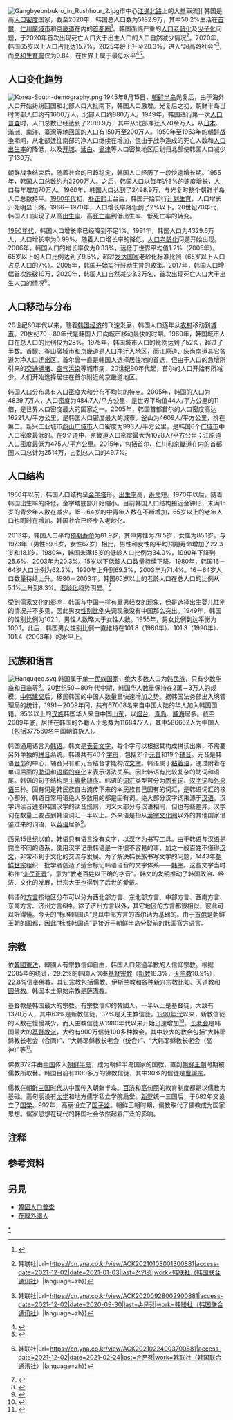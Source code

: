 [[File:Gangbyeonbukro_in_Rushhour_2.jpg|thumb]]市中心[[江邊北路|江邊北路]]上的大量車流]]
韩国是高[[人口密度|人口密度]]国家，截至2020年，韩国总人口数为5182.9万，其中50.2%生活在[[首爾|首爾]]、[[仁川廣域市|仁川廣域市]]和[[京畿道|京畿道]]在内的[[首都圈_(韓國)|首都圈]]<ref>{{Cite web|title=韩国首都圈人口超过2600万人……占总人口的50.2%|url=http://china.hani.co.kr/arti/politics/10047.html|access-date=2021-12-02|last=한겨레|work=china.hani.co.kr}}</ref>。韩国面临严重的[[人口老龄化|人口老龄化]]及[[少子化|少子化]]问题，于2020年首次出现死亡人口大于出生人口的人口自然减少情况<ref>{{Cite web|title=统计：韩国人口2020年首次出现自然减少 {{!}} 韩联社|url=https://cn.yna.co.kr/view/ACK20210103001300881|access-date=2021-12-02|date=2021-01-03|last=전인경|work=韩联社（韩国联合通讯社）|language=zh}}</ref>。2020年，韩国65岁以上人口占比达15.7%，2025年将上升至20.3%，进入“超高龄社会”<ref>{{Cite web|title=统计：2020年韩国老龄人口占比近16% {{!}} 韩联社|url=https://cn.yna.co.kr/view/ACK20200928002900881|access-date=2021-12-02|date=2020-09-30|last=손문정|work=韩联社（韩国联合通讯社）|language=zh}}</ref>，而[[总和生育率|总和生育率]]仅为0.84，在世界上属于最低水平<ref>{{Cite web|title=韩国2020年生育率0.84，再创历史新低|url=http://china.hani.co.kr/arti/politics/9392.html|access-date=2021-12-02|last=한겨레|work=china.hani.co.kr}}</ref><ref>{{Cite web|title=韩国的人口出生率降至全球最低水平|url=https://www.kedglobal.com/newsView/ked202102250004?lang=ch|access-date=2021-12-02|last=《韩国经济新闻》国际版|work=《韩国经济新闻》国际版|language=zh}}</ref>。

==人口变化趋势==
[[File:Korea-South-demography.png|thumb]]
{{Historical populations
|title       = 歷回韓國人口普查
|type        = 
|align       = right
|width       = 15em
|footnote    = 
|source      = <ref>{{cite book |author=統計廳編 |title=人口住宅總調査集計全數結果  |year=2011 |publisher=大韓民國統計廳 |location=首爾 |isbn= }}</ref> <ref>{{Cite web|url=https://koreajoongangdaily.joins.com/2021/01/03/national/socialAffairs/population-decline-korea-aging-society/20210103165800619.html|title=Archived copy|access-date=2021-01-03|archive-date=2021-01-03|archive-url=https://web.archive.org/web/20210103232912/https://koreajoongangdaily.joins.com/2021/01/03/national/socialAffairs/population-decline-korea-aging-society/20210103165800619.html|url-status=live}}</ref>{{r|census}}
|1949 |20188641
|1960 |24989241
|1970 |31435252
|1980 |37436315
|1990 |43410899
|[[2000年大韓民國人口住宅總調査|2000]] |46136101
|2010 |48580293
|2015 |51069000
|2020 |51829023
}}
1945年8月15日，[[朝鲜半岛|朝鲜半岛]]光复后，由于海外人口开始纷纷回国和北部人口大批南下，韩国人口激增。光复后之初，朝鲜半岛当时南部人口约有1600万人，北部人口约880万人。1949年，韩国进行第一次[[人口普查|人口普查]]时，人口总数已经达到了2018.9万，其中从北部净迁入70余万人，从[[日本|日本]]、[[滿洲|滿洲]]、[[南洋|南洋]]、[[臺灣|臺灣]]等地回国的人口有150万至200万人。1950年至1953年的[[朝鲜战争|朝鲜战争]]期间，从北部迁往南部的净人口继续在增加，但由于战争造成的死亡人数和[[人口出生率|人口出生率]]的降低，以及[[开城|开城]]、[[延白|延白]]、[[甕津郡_(黃海南道)|瓮津]]等人口密集地区后划归北部使韩国人口减少了130万。{{r|韩国|韩文化|地理|page1=15|page2=18|page3=237}}

朝鲜战争结束后，随着社会的日趋稳定，韩国人口经历了一段快速增长期。1955年，韩国人口总数约为2200万人。之后，韩国人口以每年近3%的速度增长，人口每年增加70万人。1960年，韩国人口达到了2498.9万，与光复时整个朝鲜半岛人口总数持平。[[1960年代|1960年代]]初，[[朴正熙|朴正熙]]上台后，韩国开始实行[[计划生育|计划生育]]{{efn|韩国的计划生育政策没有中国大陸“一对夫妻只生一个孩子”的强制要求{{r|pop}}。}}，人口增长开始明显下降。1966－1970年，人口增长率降低到了2%以下。20世纪70年代，韩国人口实现了从高[[出生率|出生率]]、高[[死亡率|死亡率]]到低出生率、低死亡率的转变。{{r|韩国|韩文化|地理|page1=15|page2=18|page3=237}}

[[1990年代|1990年代]]，韩国人口增长率已经降到不足1%。1991年，韩国人口为4329.6万人，人口增长率为0.99%。随着人口增长率的降低，[[人口老龄化|人口老龄化]]问题开始出现。2006年，韩国人口的增长率仅为0.33%，远低于世界平均值1.2%（2005年）。65岁以上的人口比例达到了9.5%，超过[[发达国家|发达国家]]老龄化标准比例（65岁以上人口占总人口的7%）{{r|韩国|韩文化|地理|page1=15|page2=19|page3=237}}。2005年，韩国开始实行鼓励生育的政策{{r|pop}}。2017年，韩国人口增幅首次跌破10万，2020年，韩国人口自然减少3.3万名，首次出现死亡人口大于出生人口的情况<ref>{{Cite web|title=统计：韩国人口2020年首次自然减少3.3万 {{!}} 韩联社|url=https://cn.yna.co.kr/view/ACK20210224003700881|access-date=2021-12-02|date=2021-02-24|last=손문정|work=韩联社（韩国联合通讯社）|language=zh}}</ref>。

==人口移动与分布==
20世纪60年代以来，随着[[韩国经济|韩国经济]]的飞速发展，韩国人口逐年从[[农村|农村]]移动到[[城市|城市]]。20世纪70－80年代是韩国人口向城市移动最快的时期。1960年，韩国城市人口在总人口的比例仅为28%。1975年，韩国城市人口的比例达到了52%，超过了半数。[[首爾|首爾]]、[[釜山廣域市|釜山廣域市]]和[[京畿道|京畿道]]是人口净迁入地区，而[[江原道_(韓國)|江原道]]、[[庆尚南道|庆尚南道]]其它各道为净人口迁出区。首尔曾一直是韩国人选择居住地的首选，但由于人口的急增所引来的[[交通堵塞|交通拥堵]]、[[空气污染|空气污染]]等城市病，20世纪90年代起，首尔的人口开始有所减少。人们开始选择居住在首尔附近的京畿道地区。{{r|韩国|韩文化|page1=16|page2=19-20}}

韩国人口分布具有[[人口密度|人口密度]]大和分布不均匀的特点。2005年，韩国的人口为4829.7万人，人口密度为484.7人/平方公里，是世界平均值44人/平方公里的11倍，是世界人口密度最大的国家之一。2005年，韩国首都首尔的人口密度高达16221人/平方公里，是韩国人口密度最大的城市。釜山为4609人/平方公里，排在第二。新兴工业城市[[蔚山广域市|蔚山广域市]]人口密度为993人/平方公里，是韩国6个[[廣域市_(韓國)|广域市]]中人口密度最低的。在9个道中，京畿道人口密度最大为1028人/平方公里；江原道人口密度最低为475人/平方公里{{r|韩国|韩文化|page1=17-18|page2=19-20}}。2015年，包括首尔、仁川和京畿道在内的首都圈人口总计为2514万，占到总人口的49.7%{{r|census}}。

==人口结构==
1960年以前，韩国人口结构呈[[人口金字塔|金字塔]]形，[[出生率|出生率]]高，[[寿命|寿命]]短。1970年以后，随着韩国出生率的降低，金字塔底部开始缩小。目前韩国人口结构接近金钟形，未满15岁的青少年人数在减少，15－64岁的中青年人数在不断增加，65岁以上的老年人口也同时在增加。韩国社会已经步入老龄化。{{r|文化|page=242}}

2013年，韩国人口平均[[预期寿命|预期寿命]]为81.9岁，其中男性为78.5岁，女性为85.1岁。与1973年（男性59.6岁，女性67岁）相比，男性和女性的平均预期寿命增加了22.3岁和18.1岁。1980年，韩国未满15岁的低龄人口比例为34.0%，1990年下降到25.6%，2003年为20.3%。15岁以下低龄人口数量持续下降。1980年，韩国16－64岁人口比例为62.2%，1990年上升到69.3%，2003年为71.4%。16－64岁人口数量持续上升。1980－2003年，韩国65岁以上的老龄人口在总人口的比例从5.1%上升到8.3%。[[老龄化|老龄化]]趋势明显。{{r|地理|page=238}}<ref>{{cite web |url=http://www.chinadaily.com.cn/interface/toutiao/1138561/2014-12-5/cd_19018686.html |title=韩国人平均预期寿命近82岁 男女差距缩至历史最小 |publisher=中国日报 |date=2014-12-03 |deadurl=yes |archiveurl= https://web.archive.org/web/20170709092548/http://www.chinadaily.com.cn/interface/toutiao/1138561/2014-12-5/cd_19018686.html |archivedate=2017-07-09 }}</ref>

受到[[儒家文化|儒家文化]]的影响，韩国与[[中国|中国]]一样有[[重男轻女|重男轻女]]的现象，但是选择出生[[婴儿|婴儿]][[性别|性别]]的情况并不多见，因此男女[[性别比例|性别比例]]失调现象没有中国那么突出。1949年，韩国的性别比例为102.1{{efn|性别比例一般以100名女性对应的男性数目表示{{r|韩国|地理|page1=18|page2=238}}。}}，男性人数略大于女性人数。1955年，男女比例到达平衡为100.1。此后，韩国男女性别比例一直维持在101.8（1980年）、101.3（1990年）、101.4（2003年）的水平上。{{r|韩国|地理|page1=18|page2=238}}
{{gallery
|File:South Korea 1955 09 01.png|1955年的韩国人口金字塔
|File:South_Korea_1970_10_01.png|1970年的韩国人口金字塔
|File:South_Korea_1985_11_01.png|1985年的韩国人口金字塔
|File:South_Korea_1995_11_01.png|1995年的韩国人口金字塔
|File:South Korea 2005 11 01.png|2005年的韩国人口金字塔
|File:Population pyramid of South Korea 2015.png|2015年的韩国人口金字塔
}}

==民族和语言==
{{main|韩语}}
[[File:Hangugeo.svg|thumb]]
韩国属于[[单一民族国家|单一民族国家]]，绝大多数人口为[[韩民族|韩民族]]，只有少数[[朝鲜半岛华人|华裔]]和[[日裔韩国人|日裔]]等{{r|hq}}<ref>{{cite web |url=http://www.mofa.go.jp/mofaj/area/korea/data.html |title=大韓民国 |publisher=外務省 |accessdate=2015-08-10 |language=ja |deadurl=yes |archiveurl= https://web.archive.org/web/20170709092851/http://www.mofa.go.jp/mofaj/area/korea/data.html |archivedate=2017-07-09 }}</ref>。20世纪50－80年代中期，韩国华人数量保持在2萬－3万人的规模。[[1992年中韩建交|中韩建交]]后，移民韩国的中国人数量呈快速增加之势。据韩国法务部出入境管理局的统计，1991－2009年间，共有67008名来自中国大陆的华人加入韩国国籍。95%以上的[[汉族|汉族]]韩国华人来自中国[[山东|山东]]，以[[烟台|烟台]]、[[青岛|青岛]]、[[威海|威海]]居多。截至2009年底，居住在韩国的外籍人士总数为1168477人，其中586662人为中国人（包括377560名中国朝鲜族人）{{r|hq}}。

韩国通用语言为[[韩语|韩语]]。韩文是[[表音文字|表音文字]]，每个字可以根据其构成拼读出来，不需要另外单独的[[拼音|拼音]]系统。韩语共有40个[[字母|字母]]，包括21个[[元音|元音]]和19个[[辅音|辅音]]。元音是韩语[[音节|音节]]的中心，辅音只有和元音结合才能构成[[文字|文字]]{{r|韩文化|beiyu|page=180-181}}。韩语属于[[粘着语|粘着语]]，通过附着在单词后面的[[助词|助词]]和[[格_(语法)|语尾的变化]]来表示语法关系。因此韩语有比较复杂的助词和语尾。韩语的句子结构是[[主賓動語序|主賓動語序]]{{r|韩国|beiyu|page=20}}。韩语的[[词汇|词汇]]类型可分为[[固有词|固有词]]、[[汉字词|汉字词]]和[[外来语|外来语]]三种。固有词是韩民族自古流传下来的本民族自己固有的词汇，是韩语词汇的核心部分。韩语日常用语绝大多数用的都是固有词。绝大部分汉字词来源于[[汉语|汉语]]。汉字词读音遵照韩国汉字的读音规则，词义大部分与汉语相同，但也有些差异。汉字词在数量上要占到韩语词汇一半以上。外来语是指从[[漢字文化圈|漢字文化圈]]以外的其他国家借鉴过来的词语，以[[英语|英语]]居多{{r|韩文化|page=182}}<ref> {{cite web |title =韩国语词汇来源初探 |url = http://www.jlrtvu.jl.cn/xb/file.asp?fileid=20111040013  |publisher = 吉林广播电视大学 |accessdate = 2014-10-31  |deadurl=yes |archiveurl= https://web.archive.org/web/20170709090151/http://www.jlrtvu.jl.cn/xb/file.asp?fileid=20111040013|archivedate=2017-07-09 }}</ref>。

西元15世纪以前，韩语只有语言没有文字，以[[朝鮮漢字|汉字]]为书写工具。由于韩语与汉语是完全不同的语系，使用汉字记录韩语是一件很不容易的事，加之一般百姓不懂得[[文言文|汉文]]，非常不利于文化的交流与发展。为了解决韩民族书写文字的问题，1443年[[朝鮮世宗|朝鮮世宗]]组织一批学者创造了适合标记韩语语音的文字体系——[[諺文|韩字]]。这些文字当时称作“[[训民正音|训民正音]]”，意为“教老百姓以正确的字音”。韩文的发明推动了韩国政治、经济、文化的发展，世宗大王也得到了后世的爱戴。{{r|韩国|page=19}}

韩语的[[方言|方言]]按地区分布可以分为西北部方言、东北部方言、中部方言、西南方言、东南方言、济州方言6种。除了济州方言以外，其它地区的方言都很相似，彼此可以听得懂。今天的“标准韩国语”是以中部方言的首尔话为基础的。由于[[首尔|首尔]]是朝鲜王朝的国都，因此“标准韩国语”更接近于朝鲜半岛分裂前的韩国官方语言。{{r|韩国|page=20}}

==宗教==
{{bar box
|title=大韓民國宗教
|left1=宗教
|right1=百分比
|float=right
|width=230px
|bars=
{{bar percent|無宗教信仰|SlateGray|46.5}}
{{bar percent|[[佛教|佛教]]|Orange|22.8}}
{{bar percent|[[新教|新教]]|DodgerBlue|18.3}}
{{bar percent|[[天主教會|天主教]]|DarkOrchid|10.9}}
{{bar percent|其他|DarkKhaki|1.7}}
}}
依[[韓國憲法|韓國憲法]]，韓國人有宗教信仰自由，韩国人口超過半數的人信仰宗教。根据2005年的统计，29.2%的韩国人信奉[[基督宗教|基督宗教]]（[[新教|新教]]18.3%，[[天主教|天主教]]10.9%），22.8%信奉[[佛教|佛教]]。其它宗教包括[[儒教_(宗教)|儒教]]、[[韓國伊斯蘭教|伊斯兰教]]和各种[[新兴宗教|新兴宗教]]比如{{Link-en|甑山道|Jeung San Do}}、[[天道教|天道教]]和[[圆佛教|圆佛教]]。韩国本土原始宗教是[[朝鮮巫教|萨满教]]。{{r|韩国|韩文化|page1=30-41|page2=244-251}}

基督教是韩国最大的宗教。有宗教信仰的韓國人，一半以上是基督徒，大致有1370万人，其中63%是新教信徒，37%是天主教信徒{{r|韩国|韩文化|page1=30|page2=245}}。[[1990年代|1990年代]]以来，新教信徒的人数在慢慢减少，而天主教信徒从1980年代以来开始迅速增加<ref>{{cite journal |url= http://koreamosaic.net/articles/syncretism.pdf |title= Christianity, Shamanism, and Modernization in South Korea |last= Kim |first= Andrew Eungi |publisher= Association for Religion and Intellectual Life |date= Spring–Summer 2000 |accessdate= 2013-06-08 |language= en |journal= ''CrossCurrents'' |location= New York |deadurl= yes |archiveurl= https://web.archive.org/web/20140110190338/http://koreamosaic.net/articles/syncretism.pdf |archivedate= 2014-01-10 }}</ref>。[[长老会|长老会]]是韩国最大的[[基督教派|基督教派]]，大约有900万信徒100多种教会，其中较大的教会包括“大韩耶稣教长老会（合同）”、“大韩耶稣教长老会（统合）”、“大韩耶稣教长老会（高神）”等<ref> {{cite web| title =Touched by Devotion in South Korea | url =http://www.crcna.org/news-and-views/touched-devotion-south-korea | publisher =Christian Reformed Church |language=en | accessdate = 2014-10-13 |deadurl=yes |archiveurl= https://web.archive.org/web/20170709093000/https://www.crcna.org/news-and-views/touched-devotion-south-korea|archivedate=2017-07-09  }}</ref>。

佛教372年由[[中国|中国]]传入[[朝鲜半岛|朝鲜半岛]]，成为朝鲜半岛国家的国教，直到[[朝鲜王朝|朝鲜王朝]]时期被儒教所取替。韩国目前有1100多万的佛教信徒，其中90%的信徒是[[曹溪宗|曹溪宗]]。{{r|概况|韩文化|page1=152-153|page2=245-246}}

儒教在[[朝鲜三国时代|朝鲜三国时代]]从中國传入朝鲜半岛。[[百济|百济]]和[[高句丽|高句丽]]的教育制度都是以儒教为基础。高句丽设有[[太学|太学]]和地方儒学私立学院扃堂。[[新罗|新罗]]统一三国后，于682年又设立了[[国学_(学府)|国学]]。992年，高丽设立了[[国子监|国子监]]。朝鲜王朝时期，儒教取代了佛教成为国家思想。儒家思想在现代的韩国社会依然起着广泛的影响。{{r|概况|韩文化|韩文化|page1=153-154|page2=248-249|page3=146}}

==注释==
{{notelist|iger=}}

==参考资料==
{{Reflist|2|refs=
<ref name="韩国">{{cite book | language = | author = 董向荣 | coauthors =  | title=《韩国》| date =2009年5月 | location =北京 | publisher =社会科学文献出版社 | id = | ISBN = 9787509707326 | ref = }}</ref>
<ref name="概况">{{cite book | language = | editor = 林从刚主编 | coauthors =  | title =《韩国概况》 | url = | date =2008年6月 | location =大连 | publisher = 大连理工大学出版社 | id = | ISBN = 9787561129548 | ref =}}</ref>
<ref name="韩文化">{{cite book | language = | author = 田景等 | coauthors =  | title =《韩国文化论》 | date = 2010年5月 | location = 广州 | publisher = 中山大学出版社 | id = | ISBN = 9787306036575 | ref = }}</ref>
<ref name="地理">{{cite book | language = | author = 刘吉文编著 | coauthors =  | title =《韩国的地理和旅游》 | url = | date = 2009年6月 | location =北京 | publisher = 北京大学出版社 | id = | ISBN = 9787301144855 | ref = }}</ref>
<ref name="文化">{{cite book |author=（韩）林敬淳著 |coauthors=尹敬爱 王妍译|title=《韩国文化的理解》 |year=2012年1月|publisher=大连出版社 |location=大连 |isbn=978-7-5505-0190-4 }}</ref>
<ref name=pop>{{cite journal |title=韩国计划生育政策演变及对我国的启示 |author=郭熙保 | coauthors =袁蓓 |journal=《光明日报》|date=2015-04-29}}</ref>
<ref name=cia> {{cite web | title = The World Factbook| url =https://www.cia.gov/library/publications/the-world-factbook/geos/ks.html | publisher = CIA  | accessdate = 2015-08-09 }}</ref> 
<ref name=beiyu> {{cite web| title =韩国语简介| url =http://www.eblcu.cn/demo/zhanyu/course/c000.html| publisher =北京语言大学网络教育学院| accessdate =2014-10-31| deadurl =yes| archiveurl =https://web.archive.org/web/20170709090125/http://www.eblcu.cn/demo/zhanyu/course/c000.html| archivedate =2017-07-09}}</ref> 
<ref name=hq>{{cite web |url=http://www.chinaqw.com/hqhr/2014/04-21/1149.shtml |title=韩国华侨华人概况 |publisher= 中国侨网|date=2014-04-21 |deadurl=yes |archiveurl= https://web.archive.org/web/20170709092643/http://www.chinaqw.com/hqhr/2014/04-21/1149.shtml|archivedate=2017-07-09 }}</ref>
<ref name=census>{{cite web |url=http://kostat.go.kr/portal/eng/pressReleases/8/1/index.board |title=Complete Enumeration Results of the 2015 Population and Housing Census |publisher=韩国统计厅 |accessdate=2017-02-23 |language=en}}</ref>
<ref name=prov>{{cite web |url=http://kostat.go.kr/portal/eng/pressReleases/8/1/index.board |title=Population Projections for Provinces: 2010~2040 |publisher=韩国统计厅 |accessdate=2017-02-23 |language=en}}</ref>
}}

==另見==
{{Portal|大韩民国}}
* [[韓國人口普查|韓國人口普查]]
* [[在韓外國人|在韓外國人]]

{{韩国主题}}
{{亚洲题目|人口}}

[[Category:韩国人口|*]]